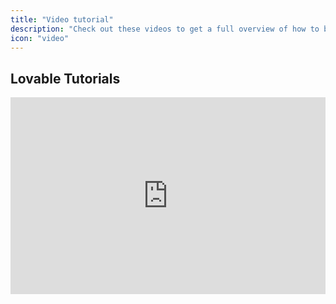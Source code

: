 ```yaml
---
title: "Video tutorial"
description: "Check out these videos to get a full overview of how to build an app with Lovable."
icon: "video"
---
```


## Lovable Tutorials

<AccordionGroup>
  <Accordion title="Build an AI-Powered Calorie Tracking WebApp" defaultOpen={false}>
    <iframe width="100%" height="315" src="https://www.youtube.com/embed/c0zhLzcVJRI?si=6JJk5SHk3VnMroCN" title="YouTube video player" frameborder="0" allow="accelerometer; autoplay; clipboard-write; encrypted-media; gyroscope; picture-in-picture; web-share" referrerpolicy="strict-origin-when-cross-origin" allowfullscreen />

    In this tutorial, we'll walk you through creating an AI-powered calorie tracking app, complete with authentication, a beautiful responsive design, OpenAI integration, and deployment to production.

    <Steps>
      <Step title="Setting Up the Foundation">
        The foundation of any Lovable project is a good prompt. For this app, here’s an example:

        ```
        Create a calorie tracking app with the following features:
        Landing page, dashboard, and a meals page.
        Input fields for meal descriptions or images, with analysis powered by GPT-4.
        Daily progress tracking and integration with Supabase for authentication and database management.
        Beautiful and mobile-responsive UI.
        ```

        Once Lovable generates the UI skeleton:

        * Review the navigation setup and landing page design.

        * Iterate on the prompt to refine the layout and ensure mobile responsiveness.

        <Note>
          Be explicit about starting with the UI. Lovable works best when tasks are broken into clear steps. For instance, outline navigation, page structures, and design themes early in the prompt
        </Note>
      </Step>

      <Step title="Designing the UI">
        Lovable emphasizes a step-by-step approach, akin to constructing a building:

        * Start with **scaffolding**: Plan your app structure (e.g., user experience flow, page layout).

        * Add the **first layer**: Create empty pages with basic design elements.

        * Refine the **details**: Add colors, animations, and mobile responsiveness.

        <Note>
          If you have pre-made designs in [Figma](), you can take screenshots and include them in your Lovable prompt. Providing high-resolution images ensures better results.
        </Note>
      </Step>

      <Step title="Integrate Supabase for Backend and Authentication">
        Once the UI is ready, it’s time to add backend functionality:

        1. Set up a [**Supabase**]() **account** and create a project.

        2. Link it to Lovable by pressing the "Connect Supabase" button.

        3. For data storage, Lovable will generate SQL tables. For instance:

        * A `profiles` table to store user information.

        * A `meals` table linked to users for tracking daily entries.

        <Note>
          Use row-level security (RLS) rules in Supabase to ensure user privacy. Lovable can handle this for you automatically.
        </Note>
      </Step>

      <Step title="Integrating OpenAI for Meal Analysis">
        The magic of this app lies in its AI capabilities. To analyze meals:

        1. Obtain an [OpenAI API key]() from your developer dashboard.

        2. Use [GPT-4]() for analyzing meal descriptions or images.

        3. Ensure API keys are securely stored in Edge functions to prevent unauthorized access.

        **Features to include:**

        * **Analyze meal descriptions**: Estimate nutritional values (calories, protein, carbs, fat).

        * **Image recognition**: Upload a meal photo, and GPT-4 will extract a description and nutritional data.

        <Note>
          *Pro Tips for OpenAI Integration:*

          * Use **function calling** for structured responses, ensuring data is formatted correctly for database insertion.

          * Test the functionality by asking the app to analyze simple meal entries like “2 eggs.”
        </Note>
      </Step>

      <Step title="Implementing Payments with Stripe">
        To monetize the app, add subscription-based payments:

        1. Create a [Stripe]() account and set up a product (e.g., “Standard Plan” for $12/month).

        2. Integrate Stripe with Lovable by adding the API key and product price ID.

        3. Redirect non-paying users to the landing page. Only paying users can access the main app.

        <Note>
          *Additional Tips:*

          * Enable Stripe’s **customer portal** to let users manage subscriptions (e.g., cancel or update payment methods).

          * Test payments in Stripe’s test mode using the provided test credit card details.
        </Note>
      </Step>

      <Step title="Testing and Debugging">
        Errors are a natural part of development, and Lovable simplifies debugging:

        * Use the **"Try to Fix"** button whenever a build error occurs.

        * For backend issues, check Supabase logs for detailed error reports.

        * If deploying to [Netlify](), review deployment logs for any build issues. Share logs with Lovable to get tailored fixes.

        <Note>
          &#x20;If you get stuck, revert to a previous version using Lovable’s "Revert" feature. This saves credits and time.
        </Note>
      </Step>

      <Step title="Deploying Your App">
        Once your app is ready, deploy it with Lovable or Netlify:

        1. Use Lovable’s deploy feature to host the app on a default domain.

        2. For custom domains:

        * Connect your [GitHub repository]() to Netlify.

        * Purchase a domain and configure [DNS settings]() to link it to Netlify.

        <Note>
          Update your app’s metadata (favicon, meta tags, OG image) for better branding and SEO.
        </Note>
      </Step>
    </Steps>
  </Accordion>

  <Accordion title="Build a SaaS Landing Page with Groq API" defaultOpen={false}>
    <iframe width="100%" height="315" src="https://www.youtube.com/embed/S0k8FOmqjog?si=935gSBuflrRbljlF" title="YouTube video player" frameborder="0" allow="accelerometer; autoplay; clipboard-write; encrypted-media; gyroscope; picture-in-picture; web-share" referrerpolicy="strict-origin-when-cross-origin" allowfullscreen />
  </Accordion>

  <Accordion title="Build a Feedback Tool" defaultOpen={false}>
    Lovable empowers users to transform ideas into full-stack applications using natural language, enabling non-technical users to overcome traditional development barriers. The session showcased the platform’s capabilities to iterate quickly and deliver production-ready results.

    <iframe width="100%" height="315" src="https://www.youtube.com/embed/tYDqBMilHkM?si=6eD-0GoQEywncOqQ" title="YouTube video player" frameborder="0" allow="accelerometer; autoplay; clipboard-write; encrypted-media; gyroscope; picture-in-picture; web-share" referrerpolicy="strict-origin-when-cross-origin" allowfullscreen />

    <Steps>
      <Step title="Authentication">
        * Users can sign up, log in, and manage profiles using Supabase integration.

        * Secure user sessions enable tailored experiences.
      </Step>

      <Step title="Feedback Submission and Voting">
        * Users can submit feedback with titles, descriptions, and images.

        * Each feedback entry displays vote counts and supports real-time upvoting.
      </Step>

      <Step title="Admin Dashboard with AI Summaries">
        * Admins can review all feedback, filter by votes, and sort entries.

        * AI-powered summaries identify actionable insights using OpenAI and Supabase Edge Functions.
      </Step>

      <Step title="User Presence Tracking">
        Real-time presence indicators show active users on the platform.
      </Step>

      <Step title="Detailed Feedback Pages with Comments">
        Each feedback entry has a dedicated page for discussions, enabling teams to collaborate and prioritize efficiently.
      </Step>

      <Step title="File Attachments">
        Users can attach images to feedback, stored securely using Supabase’s storage capabilities.
      </Step>
    </Steps>
  </Accordion>

  <Accordion title="Build a Productized Development Agency" defaultOpen={false}>
    <iframe width="100%" height="315" src="https://www.youtube.com/embed/eZsbfEA-_oI?si=ngagWq3q3Km1jY6J" title="YouTube video player" frameborder="0" allow="accelerometer; autoplay; clipboard-write; encrypted-media; gyroscope; picture-in-picture; web-share" referrerpolicy="strict-origin-when-cross-origin" allowfullscreen />

    The goal for this session was to build an app that allows developers, designers, or consultants to offer subscription-based services—a business model inspired by platforms like DesignJoy.

    <Steps>
      <Step title="Authentication and User Management">
        Authentication was the first feature implemented, setting up a robust framework for managing users. The team emphasized the importance of integrating authentication early to prevent issues when scaling the app.

        * Supabase integration for user sign-ups, logins, and profile management.

        * Persistent user sessions to improve app usability.
      </Step>

      <Step title="Stripe Subscription Integration">
        The session demonstrated how to integrate Stripe for subscription management:

        * Enabled users to subscribe to different pricing tiers.

        * Managed subscription status, ensuring only paid users access premium features.
      </Step>

      <Step title="Dashboard and Task Management">
        * User-specific dashboards with task boards and drag-and-drop functionality.

        * Real-time task updates for seamless collaboration.
      </Step>

      <Step title="AI Chatbot">
        The session concluded with the integration of an AI chatbot, illustrating how OpenAI can add dynamic functionality to apps. This feature could be extended to serve as a virtual assistant, concierge, or data query interface.

        * Integrated OpenAI to provide a chatbot capable of responding intelligently to user queries.

        * Built in a single prompt, showcasing Lovable's efficiency.
      </Step>

      <Step title="Iterative Debugging and Refinement">
        The team tackled real-time debugging challenges, offering valuable insights into troubleshooting. Techniques included:

        * Using console logs and error messages to identify issues.

        * Reverting to previous app versions to avoid getting stuck in broken states.

        * Guiding Lovable’s AI with detailed prompts to ensure accurate fixes.
      </Step>
    </Steps>
  </Accordion>

  <Accordion title="Lovable and Make Integration" defaultOpen={false}>
    <iframe width="100%" height="315" src="https://www.youtube.com/embed/IqWfKj4mUIo?si=sIUpyvAuOH9Fu_oe" title="YouTube video player" frameborder="0" allow="accelerometer; autoplay; clipboard-write; encrypted-media; gyroscope; picture-in-picture; web-share" referrerpolicy="strict-origin-when-cross-origin" allowfullscreen />
  </Accordion>

  <Accordion title="Build a Luma Copycat with Supabase & Lovable">
    <iframe width="100%" height="315" src="https://www.youtube.com/embed/-sSOyO0FiPE?si=TCamI0uASRJ2Kh6j" title="YouTube video player" frameborder="0" allow="accelerometer; autoplay; clipboard-write; encrypted-media; gyroscope; picture-in-picture; web-share" referrerpolicy="strict-origin-when-cross-origin" allowfullscreen />
  </Accordion>

  <Accordion title="Build an AI-Enhanced Web App" defaultOpen={false}>
    <iframe width="100%" height="315" src="https://www.youtube.com/embed/gqsZGxuymTk?si=xwjEwFQCa5p8WVLh" title="YouTube video player" frameborder="0" allow="accelerometer; autoplay; clipboard-write; encrypted-media; gyroscope; picture-in-picture; web-share" referrerpolicy="strict-origin-when-cross-origin" allowfullscreen />
  </Accordion>

  <Accordion title="Build a Simple CRM with Resend" defaultOpen={false}>
    <iframe width="100%" height="315" src="https://www.youtube.com/embed/5ZL744_Wxjo?si=qrKlOL_1fAnz7rgc" title="YouTube video player" frameborder="0" allow="accelerometer; autoplay; clipboard-write; encrypted-media; gyroscope; picture-in-picture; web-share" referrerpolicy="strict-origin-when-cross-origin" allowfullscreen />

    In this tutorial, we'll walk through creating a simple yet powerful CRM using Lovable for development, Supabase for data storage, and Resend for email automation. By the end, you'll have a system that collects leads, stores them securely, and allows you to send follow-up emails—all built in less than an hour.

    <Steps>
      <Step title="Setting Up the Contact Form in Lovable">
        The first step is to create a landing page with a contact form where users can submit their details.

        ### Instructions:

        1. Open Lovable and create a new project.

        2. Use the AI assistant to generate a simple landing page by prompting: *"Create a SaaS landing page with a contact form collecting name, email, and message."*

        3. Add form validation to ensure proper data entry.

        At this stage, your landing page should include a form that users can fill out. However, we need to store this data somewhere, which leads us to Supabase.
      </Step>

      <Step title="Connecting Supabase for Data Storage">
        Supabase is an open-source alternative to Firebase, offering a secure and scalable database for your CRM.

        ### Instructions:

        1. Create a **Supabase** account and start a new project.

        2. In Lovable, connect your Supabase project by adding the **API key**.

        3. Create a database table named `contacts` with columns:

           * `id` (UUID, primary key)

           * `name` (text)

           * `email` (text)

           * `message` (text)

           * `created_at` (timestamp)

        4. Modify the contact form to send form data to Supabase upon submission.

        With this setup, user submissions will be stored securely in Supabase, and we can move on to automating email notifications.
      </Step>

      <Step title="Automating Emails with Resend">
        [Resend]() ensures that every new contact receives a confirmation email while allowing us to send follow-up messages later.

        ### Instructions:

        1. Create a **Resend** account.

        2. Verify your domain to improve email deliverability.

        3. Generate an **API key** and integrate it into Lovable.

        4. Modify the submission function to trigger an email confirmation using Resend.
      </Step>

      <Step title="Creating an Admin Dashboard">
        To manage leads efficiently, we need an admin dashboard where authenticated users can view and respond to contacts.

        ### Instructions:

        1. Create an **admin route** in Lovable.

        2. Implement **authentication** with Supabase (email/password login).

        3. Display stored contacts in a **table format** with the following:

           * Contact Name

           * Email

           * Message Preview

           * Date Submitted

        4. Add a **detailed view** panel where clicking on a contact reveals full details.

        Now, only logged-in users can view and manage CRM data.
      </Step>

      <Step title="Sending Personalized Emails from the Admin Dashboard">
        To streamline communication, we'll add the ability to send custom follow-up emails directly from the admin dashboard.

        ### Instructions:

        1. Add a **text field** and predefined templates (e.g., "Thank you for signing up!" or "Follow-up on your request").

        2. Implement a **send button** that triggers an email using Resend.

        3. Log sent emails in Supabase for future reference.

        Once implemented, you can send quick, personalized emails without leaving the CRM.
      </Step>

      <Step title="Adding a Newsletter Subscription Feature">
        A great way to nurture leads is by sending updates via a newsletter. We'll add a subscription form to capture emails.

        ### Instructions:

        1. Add a **newsletter signup form** to the landing page.

        2. Connect the form to **Resend Audiences** to store subscribers.

        3. Set up a simple **broadcast email campaign** to engage subscribers.

        Now, you can send newsletters to all subscribers directly from Resend.
      </Step>

      <Step title="Congratulations 🎉 ">
        You’ve successfully built a simple CRM that collects leads, sends confirmation emails, allows for admin management, and enables direct email outreach—all in under an hour.
      </Step>
    </Steps>
  </Accordion>

  <Accordion title="Build Interactive Elements in Web Development">
    <iframe width="100%" height="315" src="https://www.youtube.com/embed/b-O7Ew0Q2ig?si=UPyQQdnualImIP8j" title="YouTube video player" frameborder="0" allow="accelerometer; autoplay; clipboard-write; encrypted-media; gyroscope; picture-in-picture; web-share" referrerpolicy="strict-origin-when-cross-origin" allowfullscreen />

    Building engaging, interactive web experiences just got easier with Lovable’s latest updates!

    <Steps>
      <Step title="Effortless UI Customization with Visual Edits">
        One of the biggest upgrades to Lovable is the ability to modify UI elements instantly without consuming AI credits. You can now:

        * Edit text directly on your project.

        * Adjust button colors and styles in real-time.

        * Upload and swap images seamlessly.

        * Hover over elements to make quick adjustments.

        <Note>
          Users can now select text, change colors, or swap icons effortlessly without needing AI intervention—allowing for a smoother design iteration process.
        </Note>
      </Step>

      <Step title="Advanced Debugging and API Error Handling">
        Previously, users faced challenges when dealing with third-party API integration errors. Lovable now:

        * Surfaces richer error messages for easier debugging.

        * Eliminates irrelevant popups, improving focus on critical issues.

        * Enables AI-driven error detection for automatic fixes.

        <Note>
          Instead of overwhelming users with generic popups, Lovable now feeds error context directly into its AI, which can decide when an issue needs to be addressed and how to fix it.
        </Note>
      </Step>

      <Step title="Creating Dynamic Backgrounds and Animations">
        Lovable now supports seamless integration of animated and interactive elements using **p5.js** and other libraries.

        #### **Example Project: Travel Agency Website with Interactive Flags**

        A recent live demo showcased how to build a travel agency landing page featuring:

        1. **An animated hero section** with flags dynamically appearing and moving in response to mouse interactions.

        2. **A sticky-scroll section** that changes based on the user’s scroll position.

        3. **Interactive hover effects** where images react to user movements.

        #### **How to Implement Animated Effects**

        To create these effects, users followed this simple process:

        * **Define the desired animation:**

        <Note>
          Make the background interactive with floating elements that move away when hovered over.
        </Note>

        * **Use p5.js to generate effects:**

          * Implement a chromatic smoke pattern.

          * Swap out static images for dynamic flag animations.

        * **Enhance user experience with physics-based interactions:**

          * Make elements move dynamically based on user actions.

        <Note>
          If an animation isn’t working, use Lovable’s chat mode to debug and refine the effect with step-by-step AI guidance.
        </Note>
      </Step>

      <Step title="Importing Custom Elements from External Libraries">
        With [**21st.dev**](), users can now integrate pre-built UI components seamlessly into Lovable projects.

        1. Browse **21st.dev** for a button design.

        2. Copy the AI-generated prompt.

        3. Paste it into Lovable and replace an existing button.

        This approach accelerates design workflows and allows for more polished, visually cohesive interfaces.

        <Note>
          This same method works for importing animation presets from **motion.dev**, making it easier to add high-quality motion effects without custom coding.
        </Note>
      </Step>
    </Steps>
  </Accordion>

  <Accordion title="Clerk Authentication, Custom Domains & Waitlists">


    <iframe width="100%" height="315" src="https://www.youtube.com/embed/tyAsNwu_xCI?si=VHCGf2IlFRQzVLeD" title="YouTube video player" frameborder="0" allow="accelerometer; autoplay; clipboard-write; encrypted-media; gyroscope; picture-in-picture; web-share" referrerpolicy="strict-origin-when-cross-origin" allowfullscreen />



    Here is a step-by-step guide:

    <Steps>
      <Step title="Introduction to Clerk">
        **Clerk** is a developer tool for authentication, user management, and team roles.

        * Provides authentication out-of-the-box

        * Supports OAuth, social logins, and multi-factor authentication

        * Easily integrates with Superbase
      </Step>

      <Step title="Setting Up Clerk Authentication">
        <Steps>
          <Step title="Step 1">
            **Create a Clerk Account** → [Clerk.com](https://clerk.com)
          </Step>

          <Step title="Step 2">
            **Set Up a New Application**

            <Steps>
              <Step title="Step 1">
                Sign in to Clerk & create a new app
              </Step>

              <Step title="Step 2">
                Enable authentication methods (Google, GitHub, LinkedIn, etc.)
              </Step>

              <Step title="Step 3">
                Copy your **public API key**
              </Step>
            </Steps>
          </Step>

          <Step title="Step 3">
            **Integrate Clerk with Lovable**

            <Steps>
              <Step title="Step 1">
                In **Lovable**, add Clerk as your authentication provider
              </Step>

              <Step title="Step 2">
                Paste the **public API key**
              </Step>

              <Step title="Step 3">
                Deploy & test authentication
              </Step>
            </Steps>
          </Step>
        </Steps>
      </Step>

      <Step title="Enabling Clerk’s Waitlist Component">
        <Note>
          **Why use a waitlist?** – Gather early users before launching your app!
        </Note>

        <Steps>
          <Step title="Step 1">
            Go to **Clerk Dashboard → Configure → Restrictions**
          </Step>

          <Step title="Step 2">
            Set mode to **Waitlist**
          </Step>

          <Step title="Step 3">
            * Users who sign up will now be **pending approval**

            * Admins can approve users from the Clerk dashboard
          </Step>
        </Steps>

        <Note>
          **Bonus:**&#x20;

          Customize the waitlist email in Clerk!
        </Note>
      </Step>

      <Step title="Managing Users & Teams in Clerk">
        **Create Organizations & User Roles**

        <Steps>
          <Step title="Step 1">
            Enable **Organization Support** in Clerk
          </Step>

          <Step title="Step 2">
            Set default roles (Admin, Editor, Viewer, etc.)
          </Step>

          <Step title="Step 3">
            Invite users via email
          </Step>

          <Step title="Step 4">
            Assign permissions & access levels
          </Step>
        </Steps>

        <Note>
          **Using Clerk’s User Profile Component**

          * Provides a prebuilt user management dashboard

          * Supports social logins & password authentication

          * Users can manage their own accounts & 2FA
        </Note>
      </Step>

      <Step title="Clerk + Supabase Integration">
        <Note>
          **Why integrate with Supabase?**

          * Store user data in a database

          * Secure authentication with JWT tokens

          * Connect authentication to app features
        </Note>

        **How to integrate:**

        <Steps>
          <Step title="Step 1">
            In **Supabase**, generate a JWT secret
          </Step>

          <Step title="Step 2">
            In **Clerk Dashboard → JWT Templates**, add the secret
          </Step>

          <Step title="Step 3">
            Enable **Clerk as an authentication provider**
          </Step>

          <Step title="Step 4">
            Update your app to use **Supabase authentication**
          </Step>
        </Steps>
      </Step>

      <Step title="Deploying a Custom Domain with Lovable">
        <Note>
          **Why use a custom domain?**

          Boosts brand recognition & trust

          [More information here](https://docs.lovable.dev/tips-tricks/custom-domain).
        </Note>

        <Steps>
          <Step title="Step 1">
            In **Lovable**, navigate to **Custom Domain Settings**
          </Step>

          <Step title="Step 2">
            Enter your purchased domain
          </Step>

          <Step title="Step 3">
            Lovable will **automatically configure** DNS settings
          </Step>

          <Step title="Step 4">
            Deploy & test your app with the new domain
          </Step>
        </Steps>
      </Step>

      <Step title="Bonus – Debugging with Clerk’s Impersonation Feature">
        <Note>
          **What is Impersonation Mode?**

          Admins can log in as any user to troubleshoot issues
        </Note>

        <Steps>
          <Step title="Step 1">
            In **Clerk Dashboard**, select a user
          </Step>

          <Step title="Step 2">
            Click **Impersonate User**
          </Step>

          <Step title="Step 3">
            View the app as the selected user
          </Step>

          <Step title="Step 4">
            Ensure security restrictions prevent impersonators from making account changes
          </Step>
        </Steps>
      </Step>

      <Step title="Final Thoughts & Next Steps">
        **Your app now has:**

        * Secure authentication with Clerk

        * A waitlist to collect early users

        * User & team management features

        * Supabase database integration

        * A professional custom domain
      </Step>
    </Steps>
  </Accordion>
</AccordionGroup>

## Build, Brand, and Launch a real micro-SaaS, live!

Learning Spanish has never been this interactive! Imagine an app that not only teaches you Spanish through conversations but also creates real-time voice interactions, dynamic courses, and visually engaging content—powered entirely by AI. This tutorial can help follow step-by-step what Kristian and Harry built:

<AccordionGroup>
  <Accordion title="Step 1: Designing the Core Features" defaultOpen={false}>
    <iframe width="100%" height="315" src="https://www.youtube.com/embed/8QDL9cCIXqU?si=JPHSSBoWO4dXl7vB" title="YouTube video player" frameborder="0" allow="accelerometer; autoplay; clipboard-write; encrypted-media; gyroscope; picture-in-picture; web-share" referrerpolicy="strict-origin-when-cross-origin" allowfullscreen />

    <Steps>
      <Step title="Laying the Foundations">
        Before implementing AI features, we focused on **building a strong foundation** for the app using **Lovable**. This included setting up authentication, structuring the dashboard, and implementing user management.
      </Step>

      <Step title="Authentication System">
        * Integrated **Supabase** for backend authentication.

        * Enabled sign-up/login with email and password.

        * Created a profile system to store user preferences and learning progress.
      </Step>

      <Step title="Dashboard & Navigation">
        * Designed an intuitive sidebar for navigation.

        * Created sections for chat, courses, and user settings.

        * Ensured responsive UI for a seamless experience across devices.
      </Step>

      <Step title="User Profiles & Data Storage">
        * Added a database structure to store user progress.

        * Designed profile management settings where users can adjust learning preferences.
      </Step>
    </Steps>
  </Accordion>

  <Accordion title="Step 2: AI-Powered Learning Features with Replicate" defaultOpen={false}>
    <iframe width="100%" height="315" src="https://www.youtube.com/embed/eSDhk4VkVLE?si=-JhSjxsKIrPACNOK" title="YouTube video player" frameborder="0" allow="accelerometer; autoplay; clipboard-write; encrypted-media; gyroscope; picture-in-picture; web-share" referrerpolicy="strict-origin-when-cross-origin" allowfullscreen />

    <Steps>
      <Step title="AI-Generated Courses">
        To make learning interactive, we implemented an AI-driven course generation system using [OpenAI’s GPT model](). Here's how it works:

        1. Users select a topic (e.g., “Questions to ask at a barbecue”).

        2. Lovable calls an [OpenAI Edge function]() to generate **10 engaging Spanish-language questions**.

        3. Users complete quizzes, track progress, and receive AI feedback on their answers.
      </Step>

      <Step title="Enhancing User Engagement">
        * **Dynamically Generated Questions**: Each quiz is AI-generated, ensuring fresh, unique content every time.

        * **Interactive Feedback**: The AI provides explanations for correct and incorrect answers to improve learning.

        * **Progress Tracking**: Users can save and revisit courses, enhancing retention and practice.
      </Step>

      <Step title="Enhancing Visual Engagement with Replicate">
        To add a visual learning element, we integrated [**Replicate’s Flux Schnell**]() image generation model:

        * **Automated Course Banners**: Every course dynamically generates an image matching the topic.

        * **Visually Immersive Experience**: AI-driven visuals enhance user engagement and retention.

        * **Fast Image Processing**: Using Replicate’s API, images are generated in real time without slowing down the experience.
      </Step>

      <Step title="Real-Time Voice Conversations">
        A major milestone in the app's development was the addition of **real-time Spanish-speaking practice** using [OpenAI’s real-time WebRTC API]() :

        * **Interactive AI Tutor**: Users can speak directly with an AI that dynamically responds in Spanish.

        * **Pronunciation Assistance**: The AI provides real-time corrections and suggestions.

        * **Seamless Conversations**: The natural flow of conversation makes it feel like interacting with a human tutor.
      </Step>
    </Steps>
  </Accordion>

  <Accordion title="Step 3: Branding the App" defaultOpen={false}>
    <iframe width="100%" height="315" src="https://www.youtube.com/embed/fILdgFNqvmU?si=_Xg-XTMTQuBN7bE1" title="YouTube video player" frameborder="0" allow="accelerometer; autoplay; clipboard-write; encrypted-media; gyroscope; picture-in-picture; web-share" referrerpolicy="strict-origin-when-cross-origin" allowfullscreen />

    <Steps>
      <Step title="Establishing the Concept and Audience">
        Before branding, we defined our core goals:

        * **AI-powered chat** for real-time Spanish conversations.

        * **Automated quizzes** for quick practice sessions.

        * **Structured learning** with lesson storage and progress tracking.

        This helped shape our branding choices, ensuring they aligned with the app’s purpose.
      </Step>

      <Step title="Naming & Domain Selection">
        We aimed for a short, memorable name that reflected the **learning journey**. Using AI, we brainstormed and landed on **Ruta** (Spanish for “route” or “path”).

        #### **Process:**

        * **Brainstormed names** using AI for catchy Spanish words.

        * **Tested options** like "Camino" and "Verbo," but "Ruta" stood out.

        * **Checked domain availability** and secured **rutaapp.com** immediately.
      </Step>

      <Step title="Creating a Visual Identity">
        We quickly designed the brand:

        * **Logo**: A **compass-themed** icon sourced from design libraries and edited in Figma.

        * **Font Pairing**: Used a **bold, modern typeface** for the logo and a readable UI font for the app interface.

        * **Color Palette**: A **Tailwind CSS blue** scheme to symbolize travel and discovery.

        * **Styling Inspiration**: Experimented with **neo-brutalism**, tweaking contrast, shadows, and borders to create a visually engaging UI.
      </Step>

      <Step title="Building a Cohesive User Experience">
        Using Lovable, we ensured **visual consistency** across the app:

        * **Landing Page**: AI-generated with a dynamic, engaging hero section.

        * **Dashboard & Course Pages**: Styled to match the brand’s identity.

        * **Iterative Styling**: Applied **neo-brutalist** elements to test different design styles.

        * **User Flow Testing**: Ensured seamless navigation from signup to real-time chat.
      </Step>
    </Steps>
  </Accordion>

  <Accordion title="Step 4: Final Tweaks, Big Bets & Live Launch">
    <iframe width="100%" height="315" src="https://www.youtube.com/embed/12013xnxYzM?si=4qOqTgcgO_IY_G1P" title="YouTube video player" frameborder="0" allow="accelerometer; autoplay; clipboard-write; encrypted-media; gyroscope; picture-in-picture; web-share" referrerpolicy="strict-origin-when-cross-origin" allowfullscreen />
  </Accordion>
</AccordionGroup>

## Community Tutorials

<AccordionGroup>
  <Accordion title="Build a Car Prompt Engineering Agent" defaultOpen={false}>
    <iframe width="100%" height="315" src="https://www.youtube.com/embed/Zv7N0SxfpRM?si=Ro0Eg---h0rBz-HY" title="YouTube video player" frameborder="0" allow="accelerometer; autoplay; clipboard-write; encrypted-media; gyroscope; picture-in-picture; web-share" referrerpolicy="strict-origin-when-cross-origin" allowfullscreen />
  </Accordion>

  <Accordion title="Build a SaaS Landing Page" defaultOpen={false}>
    <iframe width="100%" height="315" src="https://www.youtube.com/embed/4qt9nlamiIQ?si=Xc0EUD6iyCwPFMay" title="YouTube video player" frameborder="0" allow="accelerometer; autoplay; clipboard-write; encrypted-media; gyroscope; picture-in-picture; web-share" referrerpolicy="strict-origin-when-cross-origin" allowfullscreen />
  </Accordion>

  <Accordion title="Build an AI Coding Agent with Supabase & Stripe" defaultOpen={false}>
    <iframe width="100%" height="315" src="https://www.youtube.com/embed/9z54zkmK-to?si=COVYmfEhrkkcog6O" title="YouTube video player" frameborder="0" allow="accelerometer; autoplay; clipboard-write; encrypted-media; gyroscope; picture-in-picture; web-share" referrerpolicy="strict-origin-when-cross-origin" allowfullscreen />
  </Accordion>

  <Accordion title="Build a Chat-Based Interface" defaultOpen={false}>
    <iframe width="100%" height="315" src="https://www.youtube.com/embed/zrArB5tj3kY?si=vArHxa-gh10ncZww" title="YouTube video player" frameborder="0" allow="accelerometer; autoplay; clipboard-write; encrypted-media; gyroscope; picture-in-picture; web-share" referrerpolicy="strict-origin-when-cross-origin" allowfullscreen />
  </Accordion>

  <Accordion title="Build a Course Platform" defaultOpen={false}>
    <iframe width="100%" height="315" src="https://www.youtube.com/embed/UcgKlpu49Ys?si=fCaxC1gB-wkC_AOh" title="YouTube video player" frameborder="0" allow="accelerometer; autoplay; clipboard-write; encrypted-media; gyroscope; picture-in-picture; web-share" referrerpolicy="strict-origin-when-cross-origin" allowfullscreen />
  </Accordion>

  <Accordion title="Build SaaS Startup with Supabase" defaultOpen={false}>
    <iframe width="100%" height="315" src="https://www.youtube.com/embed/mJwPvyc4-rk?si=SUWZG6C1dLpV9StO" title="YouTube video player" frameborder="0" allow="accelerometer; autoplay; clipboard-write; encrypted-media; gyroscope; picture-in-picture; web-share" referrerpolicy="strict-origin-when-cross-origin" allowfullscreen />
  </Accordion>

  <Accordion title="Build an AI-powered Web Application with OpenAI API" defaultOpen={false}>
    <iframe width="100%" height="315" src="https://www.youtube.com/embed/jUwXTviRhhM?si=VzpmIP8SVSWufOKH" title="YouTube video player" frameborder="0" allow="accelerometer; autoplay; clipboard-write; encrypted-media; gyroscope; picture-in-picture; web-share" referrerpolicy="strict-origin-when-cross-origin" allowfullscreen />
  </Accordion>

  <Accordion title="Build an SEO Landing Page" defaultOpen={false}>
    <iframe width="100%" height="315" src="https://www.youtube.com/embed/3rVsp8SQ_Jc?si=KP7XftODi6apMX4m" title="YouTube video player" frameborder="0" allow="accelerometer; autoplay; clipboard-write; encrypted-media; gyroscope; picture-in-picture; web-share" referrerpolicy="strict-origin-when-cross-origin" allowfullscreen />
  </Accordion>

  <Accordion title="Build a Marketing Landing Page" defaultOpen={false}>
    <iframe width="100%" height="315" src="https://www.youtube.com/embed/tR4d8Mz5Bgk?si=Sofq45DrmrqCG1ja" title="YouTube video player" frameborder="0" allow="accelerometer; autoplay; clipboard-write; encrypted-media; gyroscope; picture-in-picture; web-share" referrerpolicy="strict-origin-when-cross-origin" allowfullscreen />
  </Accordion>

  <Accordion title="Build a Todo List App" defaultOpen={false}>
    <iframe width="100%" height="315" src="https://www.youtube.com/embed/AmPuBwjT5iU?si=3VZ1_Qg5peqF1S7R" title="YouTube video player" frameborder="0" allow="accelerometer; autoplay; clipboard-write; encrypted-media; gyroscope; picture-in-picture; web-share" referrerpolicy="strict-origin-when-cross-origin" allowfullscreen />
  </Accordion>

  <Accordion title="Build AI Agents" defaultOpen={false}>
    <iframe width="100%" height="315" src="https://www.youtube.com/embed/sgnBMD8jGWU?si=eRtlvDDwGfEa_-J1" title="YouTube video player" frameborder="0" allow="accelerometer; autoplay; clipboard-write; encrypted-media; gyroscope; picture-in-picture; web-share" referrerpolicy="strict-origin-when-cross-origin" allowfullscreen />
  </Accordion>

  <Accordion title="Build a Recipe Tracking App" defaultOpen={false}>
    <iframe width="100%" height="315" src="https://www.youtube.com/embed/yH3DyG7jqRo?si=bV9BQkcTqN9KUDqT" title="YouTube video player" frameborder="0" allow="accelerometer; autoplay; clipboard-write; encrypted-media; gyroscope; picture-in-picture; web-share" referrerpolicy="strict-origin-when-cross-origin" allowfullscreen />

    <iframe width="100%" height="315" src="https://www.youtube.com/embed/W54pjYSSTo0?si=NjeR7dRxbLbiqEPe" title="YouTube video player" frameborder="0" allow="accelerometer; autoplay; clipboard-write; encrypted-media; gyroscope; picture-in-picture; web-share" referrerpolicy="strict-origin-when-cross-origin" allowfullscreen />
  </Accordion>

  <Accordion title="Build a Fullstack Social Networking App" defaultOpen={false}>
    <iframe width="100%" height="315" src="https://www.youtube.com/embed/1qXwGCIh9Q8?si=r3nNUUJzgL3Cf986" title="YouTube video player" frameborder="0" allow="accelerometer; autoplay; clipboard-write; encrypted-media; gyroscope; picture-in-picture; web-share" referrerpolicy="strict-origin-when-cross-origin" allowfullscreen />
  </Accordion>

  <Accordion title="Lovable + Cursor">
    <iframe width="100%" height="315" src="https://www.youtube.com/embed/YyeUSujTvXc?si=TB7A9-J5j4RF3k5N" title="YouTube video player" frameborder="0" allow="accelerometer; autoplay; clipboard-write; encrypted-media; gyroscope; picture-in-picture; web-share" referrerpolicy="strict-origin-when-cross-origin" allowfullscreen />
  </Accordion>

  <Accordion title="Build Text-to-Web App Platform" defaultOpen={false}>
    <iframe width="100%" height="315" src="https://www.youtube.com/embed/cwdPcbWwb2s?si=OY_JIaSdQjDCpUar" title="YouTube video player" frameborder="0" allow="accelerometer; autoplay; clipboard-write; encrypted-media; gyroscope; picture-in-picture; web-share" referrerpolicy="strict-origin-when-cross-origin" allowfullscreen />
  </Accordion>

  <Accordion title="Build an AI-powered Note Taker" defaultOpen={false}>
    <iframe width="100%" height="315" src="https://www.youtube.com/embed/6VejFu1nEYs?si=VZzUyJ3ABSQPvGeW" title="YouTube video player" frameborder="0" allow="accelerometer; autoplay; clipboard-write; encrypted-media; gyroscope; picture-in-picture; web-share" referrerpolicy="strict-origin-when-cross-origin" allowfullscreen />
  </Accordion>

  <Accordion title="Build a Wealth Tracker App" defaultOpen={false}>
    <iframe width="100%" height="315" src="https://www.youtube.com/embed/2MYwWu4u_ZM?si=nTtL39uf8tKuHZVT" title="YouTube video player" frameborder="0" allow="accelerometer; autoplay; clipboard-write; encrypted-media; gyroscope; picture-in-picture; web-share" referrerpolicy="strict-origin-when-cross-origin" allowfullscreen />
  </Accordion>

  <Accordion title="Build an SEO Lead Generation Website" defaultOpen={false}>
    <iframe width="100%" height="315" src="https://www.youtube.com/embed/NC9hVmKNnk0?si=U7JaiQ5EJo3ysh_x" title="YouTube video player" frameborder="0" allow="accelerometer; autoplay; clipboard-write; encrypted-media; gyroscope; picture-in-picture; web-share" referrerpolicy="strict-origin-when-cross-origin" allowfullscreen />
  </Accordion>

  <Accordion title="Build a Hiring Platform with Advanced Troubleshooting and Cursor" defaultOpen={false}>
    <iframe width="100%" height="315" src="https://www.youtube.com/embed/z8R7uWeSAbg?si=QSeApl8WSrLq59Y1" title="YouTube video player" frameborder="0" allow="accelerometer; autoplay; clipboard-write; encrypted-media; gyroscope; picture-in-picture; web-share" referrerpolicy="strict-origin-when-cross-origin" allowfullscreen />

    <Steps>
      <Step title="Start with Inspiration">
        Every project starts with a clear vision. For this MVP, the client wanted an **AI-powered dashboard**.

        To kickstart the design process:

        * Took a screenshot of a relevant landing page.

        * Asked [**ChatGPT**]() to describe the design in detail—layout, sections, colors, and typography.

        * Used this breakdown as the **foundation for building in Lovable**

        <Note>
          *Describe this landing page in detail, including layout, sections, colors, and typography.*
        </Note>
      </Step>

      <Step title="Build the Core with Lovable">
        Once the blueprint was ready, Lovable handled the **entire foundation of the app**.
      </Step>

      <Step title="GitHub Integration">
        Lovable **automatically creates a** [**GitHub repository**]() for your project, syncing updates effortlessly. **Workflow:**

        <Steps>
          <Step title="Generate a repo in Lovable." />

          <Step title="Transfer it to your GitHub account." />

          <Step title="Clone it into Cursor for advanced coding." />
        </Steps>

        This keeps everything organized and **developer-friendly** when custom logic is required.
      </Step>

      <Step title="Supabase for Authentication & Database">
        With Supabase integration, setting up the backend was a breeze.

        * **Added authentication** for user signups/logins.

        * **Set up a database** to manage profiles and app data.

        * **Connected APIs** without writing redundant boilerplate code.

        <Note>
          *Add Supabase authentication to the app, allowing users to sign up and log in using their email.*
        </Note>
      </Step>

      <Step title="Email Automation with Resend">
        To ensure smooth communication, Lovable’s [**Resend integration**]() handled transactional emails.

        * **Welcome emails** for new users.

        * **Action-triggered notifications** within the app.

        <Note>
          *Set up an email workflow using Resend that sends a welcome email to users upon signup and a notification when they complete an action.*
        </Note>
      </Step>

      <Step title="Chat with Your Codebase">
        Lovable’s built-in **chat feature** makes managing large projects effortless.

        You can:&#x20;

        * Ask which features from the PRD are completed.&#x20;

        * Quickly reference task breakdowns.&#x20;

        * Get a high-level project overview instantly.

        <Note>
          *Based on the PRD and task breakdown, list all completed features and highlight pending tasks.*
        </Note>

        This feature **saves hours** by keeping teams aligned on progress.
      </Step>

      <Step title="OpenAI for AI-Powered Features">
        The app needed AI-driven data summarization.

        * **Lovable’s** [**OpenAI integration**]() made API setup seamless.&#x20;

        * AI functionality was up and running in **minutes**.

        <Note>
          *Integrate OpenAI APIs to summarize user data input and display the results on the dashboard.*
        </Note>
      </Step>

      <Step title="AI Image Generation with Replicate">
        For AI-powered visuals, **Replicate integration** allowed users to generate images dynamically.

        * Enabled **custom AI-generated visuals** inside the app.

        * Required minimal configuration.

        <Note>
          *Add Replicate integration to generate AI-powered images based on user inputs.*
        </Note>
      </Step>

      <Step title="Payments with Stripe">
        Handling **subscriptions and transactions** was effortless with Stripe integration.

        * **Set up payment workflows** for different plans.

        * **Tested transactions** for reliability.

        * **Synced Stripe dashboards** for client visibility.

        <Note>
          *Integrate Stripe into the app to allow subscription payments, including a dashboard for users to manage their plans*.
        </Note>
      </Step>

      <Step title="From Lovable to Cursor for Finalization">
        Once the app was functional, it was **synced to GitHub and imported into** [**Cursor**]() for:&#x20;

        * **UI refinements**

        * **Advanced backend logic**

        * **Final debugging & optimisations**

        Cursor provided a **developer-friendly environment** to polish the project before deployment.
      </Step>
    </Steps>

    This streamlined workflow—**ChatGPT for planning, Lovable for building, and Cursor for refining**—significantly **reduces MVP development time**.
  </Accordion>

  <Accordion title="Build an MVP with Lovable" defaultOpen={false}>
    <iframe width="100%" height="315" src="https://www.youtube.com/embed/cAkJ6VZEqm8?si=K47KMSf9Mrv9GyhO" title="YouTube video player" frameborder="0" allow="accelerometer; autoplay; clipboard-write; encrypted-media; gyroscope; picture-in-picture; web-share" referrerpolicy="strict-origin-when-cross-origin" allowfullscreen />
  </Accordion>

  <Accordion title="Build a Business Offer Comparison Tool" defaultOpen={false}>
    <iframe width="100%" height="315" src="https://www.youtube.com/embed/FMq4CRNBlw0?si=FIFYhy7gxbax3G1A" title="YouTube video player" frameborder="0" allow="accelerometer; autoplay; clipboard-write; encrypted-media; gyroscope; picture-in-picture; web-share" referrerpolicy="strict-origin-when-cross-origin" allowfullscreen />
  </Accordion>

  <Accordion title="Build a Website Connected to Airtable" defaultOpen={false}>
    <iframe width="100%" height="315" src="https://www.youtube.com/embed/QfPfroKsJLI?si=zEwjvtfZ5CVIIN5e" title="YouTube video player" frameborder="0" allow="accelerometer; autoplay; clipboard-write; encrypted-media; gyroscope; picture-in-picture; web-share" referrerpolicy="strict-origin-when-cross-origin" allowfullscreen />
  </Accordion>

  <Accordion title="Build a Responsive Search Bar" defaultOpen={false}>
    <iframe width="100%" height="315" src="https://www.youtube.com/embed/gQbwjvUrnA8?si=I-Lm-IGIrotzxKH7" title="YouTube video player" frameborder="0" allow="accelerometer; autoplay; clipboard-write; encrypted-media; gyroscope; picture-in-picture; web-share" referrerpolicy="strict-origin-when-cross-origin" allowfullscreen />
  </Accordion>

  <Accordion title="Build a Personalized Healthcare Management for Individuals and Families">
    <iframe width="100%" height="315" src="https://www.youtube.com/embed/WM7PvU2r84c?si=0O7NP6ByZ5PvNgOk" title="YouTube video player" frameborder="0" allow="accelerometer; autoplay; clipboard-write; encrypted-media; gyroscope; picture-in-picture; web-share" referrerpolicy="strict-origin-when-cross-origin" allowfullscreen />
  </Accordion>

  <Accordion title="Build a Pet Shop App">
    <iframe width="100%" height="315" src="https://www.youtube.com/embed/Sqn4aZTw1cA?si=55F7pn8rZgGMLk1B" title="YouTube video player" frameborder="0" allow="accelerometer; autoplay; clipboard-write; encrypted-media; gyroscope; picture-in-picture; web-share" referrerpolicy="strict-origin-when-cross-origin" allowfullscreen />
  </Accordion>

  <Accordion title="Build an Intelligent Photo Organizer">
    <iframe width="100%" height="315" src="https://www.youtube.com/embed/QA4ZX5FUQAg?si=8A-us5o5rebbRCYc" title="YouTube video player" frameborder="0" allow="accelerometer; autoplay; clipboard-write; encrypted-media; gyroscope; picture-in-picture; web-share" referrerpolicy="strict-origin-when-cross-origin" allowfullscreen />
  </Accordion>

  <Accordion title="Build a Personal Website">
    <iframe width="100%" height="315" src="https://www.youtube.com/embed/sr2vJmZBZ4o?si=KluqHg-WwBBEn_Ve" title="YouTube video player" frameborder="0" allow="accelerometer; autoplay; clipboard-write; encrypted-media; gyroscope; picture-in-picture; web-share" referrerpolicy="strict-origin-when-cross-origin" allowfullscreen />
  </Accordion>

  <Accordion title="Build a Youtube Clone">
    <iframe width="100%" height="315" src="https://www.youtube.com/embed/CfwNxDEXe6I?si=8L3hkLNPaCbcTYHH" title="YouTube video player" frameborder="0" allow="accelerometer; autoplay; clipboard-write; encrypted-media; gyroscope; picture-in-picture; web-share" referrerpolicy="strict-origin-when-cross-origin" allowfullscreen />
  </Accordion>

  <Accordion title="Build an AI Automation Tool with Zapier & Lovable">
    <iframe width="100%" height="315" src="https://www.youtube.com/embed/ELub71s-_HE?si=EjhI7zU4yJQc68EK" title="YouTube video player" frameborder="0" allow="accelerometer; autoplay; clipboard-write; encrypted-media; gyroscope; picture-in-picture; web-share" referrerpolicy="strict-origin-when-cross-origin" allowfullscreen />
  </Accordion>

  <Accordion title="Build a Trickle AI Review Copycat" defaultOpen={false}>
    <iframe width="100%" height="315" src="https://www.youtube.com/embed/deMBEcGVdaM?si=RqhD56qO3fgyN2Az" title="YouTube video player" frameborder="0" allow="accelerometer; autoplay; clipboard-write; encrypted-media; gyroscope; picture-in-picture; web-share" referrerpolicy="strict-origin-when-cross-origin" allowfullscreen />
  </Accordion>

  <Accordion title="Build a Trello Clone" defaultOpen={false}>
    <iframe width="100%" height="315" src="https://www.youtube.com/embed/xaUxWOJ6hlk?si=1eGd0PEjZGVjkX_U" title="YouTube video player" frameborder="0" allow="accelerometer; autoplay; clipboard-write; encrypted-media; gyroscope; picture-in-picture; web-share" referrerpolicy="strict-origin-when-cross-origin" allowfullscreen />
  </Accordion>

  <Accordion title="Build a Student Discovery Platform" defaultOpen={false}>
    <iframe width="100%" height="315" src="https://www.youtube.com/embed/BOpX2VYNofA?si=AJFhbN-G11Uo_1IS" title="YouTube video player" frameborder="0" allow="accelerometer; autoplay; clipboard-write; encrypted-media; gyroscope; picture-in-picture; web-share" referrerpolicy="strict-origin-when-cross-origin" allowfullscreen />
  </Accordion>

  <Accordion title="Build an AI Book Generator" defaultOpen={false}>
    <iframe width="100%" height="315" src="https://www.youtube.com/embed/g9BsVrgmI94?si=nCHFeV_YxJTWeMow" title="YouTube video player" frameborder="0" allow="accelerometer; autoplay; clipboard-write; encrypted-media; gyroscope; picture-in-picture; web-share" referrerpolicy="strict-origin-when-cross-origin" allowfullscreen />
  </Accordion>

  <Accordion title="Build a PDF Editor" defaultOpen={false}>
    <iframe width="100%" height="315" src="https://www.youtube.com/embed/14tmJE_yXZE?si=mez6_56iawz-JVJu" title="YouTube video player" frameborder="0" allow="accelerometer; autoplay; clipboard-write; encrypted-media; gyroscope; picture-in-picture; web-share" referrerpolicy="strict-origin-when-cross-origin" allowfullscreen />
  </Accordion>

  <Accordion title="Build a Cryptocurrency Dashboard" defaultOpen={false}>
    <iframe width="100%" height="315" src="https://www.youtube.com/embed/QZi9JvIKgJE?si=Pmjf5RVywZ28ErUC" title="YouTube video player" frameborder="0" allow="accelerometer; autoplay; clipboard-write; encrypted-media; gyroscope; picture-in-picture; web-share" referrerpolicy="strict-origin-when-cross-origin" allowfullscreen />
  </Accordion>

  <Accordion title="Build a Shopify Scrapping Tool with Firecrawl" defaultOpen={false}>
    <iframe width="100%" height="315" src="https://www.youtube.com/embed/180e-dK6ipo?si=pkeR_9H2M8CZEM3S" title="YouTube video player" frameborder="0" allow="accelerometer; autoplay; clipboard-write; encrypted-media; gyroscope; picture-in-picture; web-share" referrerpolicy="strict-origin-when-cross-origin" allowfullscreen />
  </Accordion>
</AccordionGroup>

More videos available [here](https://www.youtube.com/playlist?list=PLbVHz4urQBZkJ6WMXlIGc3NGsufrleogY).

## Comparison to other tools

<AccordionGroup>
  <Accordion title="AI Coding tools" defaultOpen={false}>
    <iframe width="100%" height="315" src="https://www.youtube.com/embed/FebnrrX8zyY?si=BN_uGD04Y17DzGze" title="YouTube video player" frameborder="0" allow="accelerometer; autoplay; clipboard-write; encrypted-media; gyroscope; picture-in-picture; web-share" referrerpolicy="strict-origin-when-cross-origin" allowfullscreen />
  </Accordion>

  <Accordion title="Bolt vs Lovable" defaultOpen={false}>
    <iframe width="100%" height="315" src="https://www.youtube.com/embed/3eDrAHjSqXo?si=dSWUdVYdlO4Zc3X3" title="YouTube video player" frameborder="0" allow="accelerometer; autoplay; clipboard-write; encrypted-media; gyroscope; picture-in-picture; web-share" referrerpolicy="strict-origin-when-cross-origin" allowfullscreen />

    <iframe width="100%" height="315" src="https://www.youtube.com/embed/vN4hN3aD4l0?si=gNEYbrXQibveArHA" title="YouTube video player" frameborder="0" allow="accelerometer; autoplay; clipboard-write; encrypted-media; gyroscope; picture-in-picture; web-share" referrerpolicy="strict-origin-when-cross-origin" allowfullscreen />

    <iframe width="100%" height="315" src="https://www.youtube.com/embed/yHDvCGNjIqk?si=0CPxdwx9SXqNVc2a" title="YouTube video player" frameborder="0" allow="accelerometer; autoplay; clipboard-write; encrypted-media; gyroscope; picture-in-picture; web-share" referrerpolicy="strict-origin-when-cross-origin" allowfullscreen />
  </Accordion>

  <Accordion title="Databutton vs Lovable" defaultOpen={false}>
    <iframe width="100%" height="315" src="https://www.youtube.com/embed/FebnrrX8zyY?si=BN_uGD04Y17DzGze" title="YouTube video player" frameborder="0" allow="accelerometer; autoplay; clipboard-write; encrypted-media; gyroscope; picture-in-picture; web-share" referrerpolicy="strict-origin-when-cross-origin" allowfullscreen />

    <iframe width="100%" height="315" src="https://www.youtube.com/embed/8QDL9cCIXqU?si=JPHSSBoWO4dXl7vB" title="YouTube video player" frameborder="0" allow="accelerometer; autoplay; clipboard-write; encrypted-media; gyroscope; picture-in-picture; web-share" referrerpolicy="strict-origin-when-cross-origin" allowfullscreen />
  </Accordion>

  <Accordion title="Figma vs Lovable" defaultOpen={false}>
    <iframe width="100%" height="315" src="https://www.youtube.com/embed/m85yY0q8tu4?si=Zatwngy3JSYluyR-" title="YouTube video player" frameborder="0" allow="accelerometer; autoplay; clipboard-write; encrypted-media; gyroscope; picture-in-picture; web-share" referrerpolicy="strict-origin-when-cross-origin" allowfullscreen />

    <iframe width="100%" height="315" src="https://www.youtube.com/embed/eG8Ob9JVIeE?si=IjlUr8YH3xjYNUVU" title="YouTube video player" frameborder="0" allow="accelerometer; autoplay; clipboard-write; encrypted-media; gyroscope; picture-in-picture; web-share" referrerpolicy="strict-origin-when-cross-origin" allowfullscreen />
  </Accordion>
</AccordionGroup>